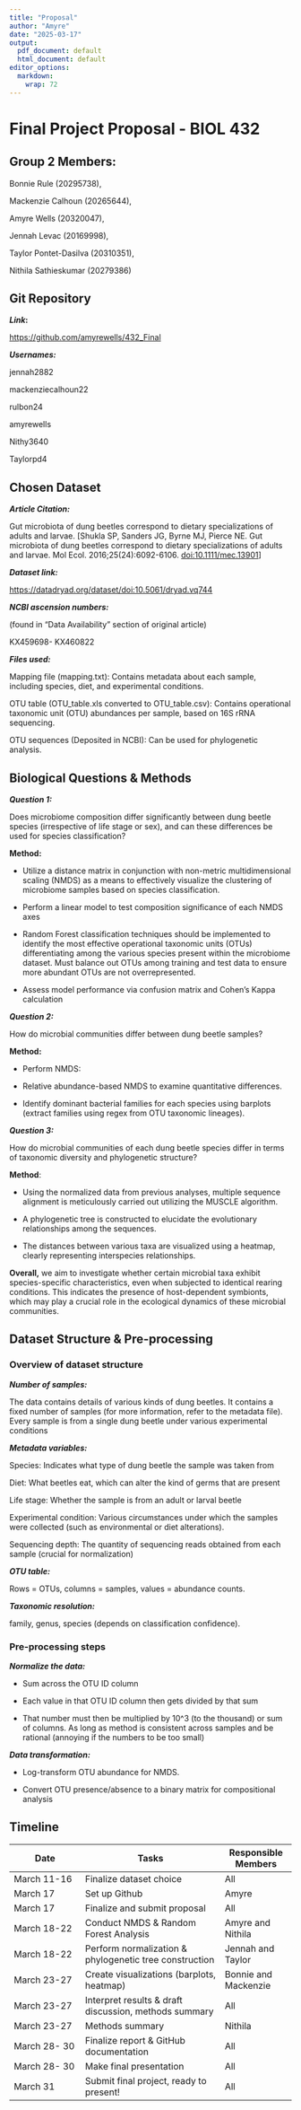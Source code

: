 ```yaml
---
title: "Proposal"
author: "Amyre"
date: "2025-03-17"
output:
  pdf_document: default
  html_document: default
editor_options:
  markdown:
    wrap: 72
---
```


# Final Project Proposal - BIOL 432

## Group 2 Members:

Bonnie Rule (20295738),

Mackenzie Calhoun (20265644),

Amyre Wells (20320047),

Jennah Levac (20169998),

Taylor Pontet-Dasilva (20310351),

Nithila Sathieskumar (20279386)

## Git Repository

***Link*****:**

[https://github.com/amyrewells/432\_](https://github.com/amyrewells/432_final_project){.uri}[Final](https://github.com/amyrewells/432_Final)

***Usernames:***

jennah2882

mackenziecalhoun22

rulbon24

amyrewells

Nithy3640

Taylorpd4

## Chosen Dataset

***Article Citation:***

Gut microbiota of dung beetles correspond to dietary specializations of
adults and larvae. [Shukla SP, Sanders JG, Byrne MJ, Pierce NE. Gut
microbiota of dung beetles correspond to dietary specializations of
adults and larvae. Mol Ecol. 2016;25(24):6092-6106.
<doi:10.1111/mec.13901>]

***Dataset link:***

<https://datadryad.org/dataset/doi:10.5061/dryad.vq744>

***NCBI ascension numbers:***

(found in “Data Availability” section of original article)

KX459698- KX460822

***Files used:***

Mapping file (mapping.txt): Contains metadata about each sample,
including species, diet, and experimental conditions.

OTU table (OTU_table.xls converted to OTU_table.csv): Contains
operational taxonomic unit (OTU) abundances per sample, based on 16S
rRNA sequencing.

OTU sequences (Deposited in NCBI): Can be used for phylogenetic
analysis.

## Biological Questions & Methods

***Question 1:***

Does microbiome composition differ significantly between dung beetle
species (irrespective of life stage or sex), and can these differences
be used for species classification?

**Method:**

-   Utilize a distance matrix in conjunction with non-metric
    multidimensional scaling (NMDS) as a means to effectively visualize
    the clustering of microbiome samples based on species
    classification. 

-   Perform a linear model to test composition significance of each NMDS
    axes

-   Random Forest classification techniques should be implemented to
    identify the most effective operational taxonomic units (OTUs)
    differentiating among the various species present within the
    microbiome dataset. Must balance out OTUs among training and test
    data to ensure more abundant OTUs are not overrepresented.

-   Assess model performance via confusion matrix and Cohen’s Kappa
    calculation

***Question 2:***

How do microbial communities differ between dung beetle samples?

**Method:**

-   Perform NMDS:

```{=html}
<!-- -->
```
-   Relative abundance-based NMDS to examine quantitative differences.

```{=html}
<!-- -->
```
-   Identify dominant bacterial families for each species using barplots
    (extract families using regex from OTU taxonomic lineages).

***Question 3:***

How do microbial communities of each dung beetle species differ in terms
of taxonomic diversity and phylogenetic structure?

**Method**:

-   Using the normalized data from previous analyses, multiple sequence
    alignment is meticulously carried out utilizing the MUSCLE
    algorithm. 

```{=html}
<!-- -->
```
-   A phylogenetic tree is constructed to elucidate the evolutionary
    relationships among the sequences. 

-   The distances between various taxa are visualized using a heatmap,
    clearly representing interspecies relationships. 

**Overall,** we aim to investigate whether certain microbial taxa
exhibit species-specific characteristics, even when subjected to
identical rearing conditions. This indicates the presence of
host-dependent symbionts, which may play a crucial role in the
ecological dynamics of these microbial communities.

## Dataset Structure & Pre-processing

### **Overview of dataset structure**

***Number of samples:***

The data contains details of various kinds of dung beetles. It contains
a fixed number of samples (for more information, refer to the metadata
file). Every sample is from a single dung beetle under various
experimental conditions

***Metadata variables:*** 

Species: Indicates what type of dung beetle the sample was taken from

Diet: What beetles eat, which can alter the kind of germs that are
present

Life stage: Whether the sample is from an adult or larval beetle

Experimental condition: Various circumstances under which the samples
were collected (such as environmental or diet alterations).

Sequencing depth: The quantity of sequencing reads obtained from each
sample (crucial for normalization)

***OTU table:*** 

Rows = OTUs, columns = samples, values = abundance counts.

***Taxonomic resolution:***

family, genus, species (depends on classification confidence).

### **Pre-processing steps**

***Normalize the data:***

-   Sum across the OTU ID column

-   Each value in that OTU ID column then gets divided by that sum 

-   That number must then be multiplied by 10\^3 (to the thousand) or
    sum of columns. As long as method is consistent across samples and
    be rational (annoying if the numbers to be too small)

***Data transformation:***

-   Log-transform OTU abundance for NMDS.

-   Convert OTU presence/absence to a binary matrix for compositional
    analysis

## Timeline

| Date         | Tasks                                                  | Responsible Members  |
|------------------|-----------------------------------|------------------|
| March 11-16  | Finalize dataset choice                                | All                  |
| March 17     | Set up Github                                          | Amyre                |
| March 17     | Finalize and submit proposal                           | All                  |
| March 18-22  | Conduct NMDS & Random Forest Analysis                  | Amyre and Nithila    |
| March 18-22  | Perform normalization & phylogenetic tree construction | Jennah and Taylor    |
| March 23-27  | Create visualizations (barplots, heatmap)              | Bonnie and Mackenzie |
| March 23-27  | Interpret results & draft discussion, methods summary  | All                  |
| March 23-27  | Methods summary                                        | Nithila              |
| March 28- 30 | Finalize report & GitHub documentation                 | All                  |
| March 28- 30 | Make final presentation                                | All                  |
| March 31     | Submit final project, ready to present!                | All                  |
